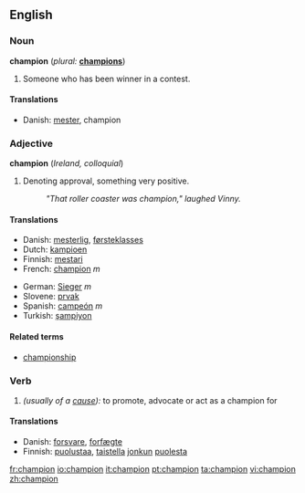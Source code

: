 ==English==

===Noun===
'''champion'''  (''plural:'' '''[[champions]]''')
#Someone who has been winner in a contest.

====Translations====
{{top}}
*Danish: [[mester]], champion
{{mid}}
{{bottom}}

===Adjective===
'''champion'''  (''Ireland, colloquial'')

#Denoting approval, something very positive.
#:''"That roller coaster was champion," laughed Vinny.''

====Translations====
{{top}}
*Danish: [[mesterlig]], [[førsteklasses]]
*Dutch: [[kampioen]]
*Finnish: [[mestari]]
*French: [[champion]] ''m''
{{mid}}
*German: [[Sieger]] ''m''
*Slovene: [[prvak]] {{m}}
*Spanish: [[campeón]] ''m''
*Turkish: [[şampiyon]]
{{bottom}}

====Related terms====
*[[championship]]

===Verb===
{{en-verb}}
# ''(usually of a [[cause]]):'' to promote, advocate or act as a champion for

====Translations====
{{top}}
*Danish: [[forsvare]], [[forfægte]]
*Finnish: [[puolustaa]], [[taistella]] [[joku|jonkun]] [[puolesta]]
{{mid}}
{{bottom}}


[[fr:champion]]
[[io:champion]]
[[it:champion]]
[[pt:champion]]
[[ta:champion]]
[[vi:champion]]
[[zh:champion]]